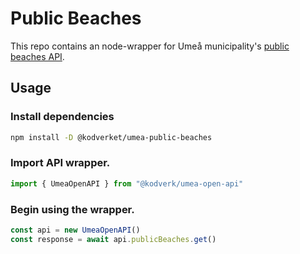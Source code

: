 # Public Beaches

This repo contains an node-wrapper for Umeå municipality's [public beaches API](https://opendata.umea.se/explore/dataset/badplatser/api/).

## Usage

<Steps>

### Install dependencies
```bash
npm install -D @kodverket/umea-public-beaches
```

### Import API wrapper.
```javascript
import { UmeaOpenAPI } from "@kodverk/umea-open-api"
```

### Begin using the wrapper.
```javascript
const api = new UmeaOpenAPI()
const response = await api.publicBeaches.get()
```

</Steps>

